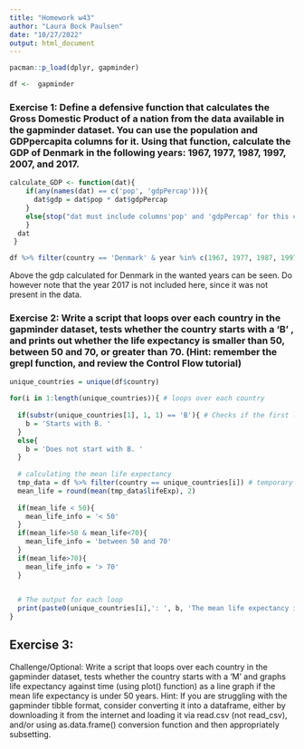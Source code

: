 ```yaml
---
title: "Homework w43"
author: "Laura Bock Paulsen"
date: "10/27/2022"
output: html_document
---
```


```r
pacman::p_load(dplyr, gapminder)
```

```r
df <-  gapminder
```

### Exercise 1: Define a defensive function that calculates the Gross Domestic Product of a nation from the data available in the gapminder dataset. You can use the population and GDPpercapita columns for it. Using that function, calculate the GDP of Denmark in the following years: 1967, 1977, 1987, 1997, 2007, and 2017.
```r
calculate_GDP <- function(dat){
    if(any(names(dat) == c('pop', 'gdpPercap'))){
      dat$gdp = dat$pop * dat$gdpPercap
    }
    else{stop("dat must include columns'pop' and 'gdpPercap' for this computation to continue")
    }
  dat
 }
```

```r
df %>% filter(country == 'Denmark' & year %in% c(1967, 1977, 1987, 1997, 2007, 2017)) %>% calculate_GDP() %>% select(year, pop, gdpPercap, gdp)
```

Above the gdp calculated for Denmark in the wanted years can be seen. Do however note that the year 2017 is not included here, since it was not present in the data. 

### Exercise 2: Write a script that loops over each country in the gapminder dataset, tests whether the country starts with a ‘B’ , and prints out whether the life expectancy is smaller than 50, between 50 and 70, or greater than 70. (Hint: remember the grepl function, and review the Control Flow tutorial)
```r
unique_countries = unique(df$country)

for(i in 1:length(unique_countries)){ # loops over each country
  
  if(substr(unique_countries[1], 1, 1) == 'B'){ # Checks if the first letter is  a B
    b = 'Starts with B. '             
  }
  else{
    b = 'Does not start with B. '
  }
  
  # calculating the mean life expectancy
  tmp_data = df %>% filter(country == unique_countries[i]) # temporary data with just one countries data
  mean_life = round(mean(tmp_data$lifeExp), 2)
  
  if(mean_life < 50){
    mean_life_info = '< 50'
  }
  if(mean_life>50 & mean_life<70){
    mean_life_info = 'between 50 and 70'
  }
  if(mean_life>70){
    mean_life_info = '> 70'
  }

  
  # The output for each loop
  print(paste0(unique_countries[i],': ', b, 'The mean life expectancy is: ', mean_life, ', which means that it is ', mean_life_info))
}
```


## Exercise 3:
Challenge/Optional: Write a script that loops over each country in the gapminder dataset, tests whether the country starts with a ‘M’ and graphs life expectancy against time (using plot() function) as a line graph if the mean life expectancy is under 50 years.
Hint: If you are struggling with the gapminder tibble format, consider converting it into a dataframe, either by downloading it from the internet and loading it via read.csv (not read_csv), and/or using as.data.frame() conversion function and then appropriately subsetting.